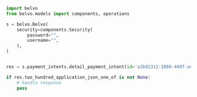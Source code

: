 ```python DetailPaymentIntent.py
import belvo
from belvo.models import components, operations

s = belvo.Belvo(
    security=components.Security(
        password="",
        username="",
    ),
)


res = s.payment_intents.detail_payment_intent(id='a3b92311-1888-449f-acaa-49ae28d68fcd')

if res.two_hundred_application_json_one_of is not None:
    # handle response
    pass
```
